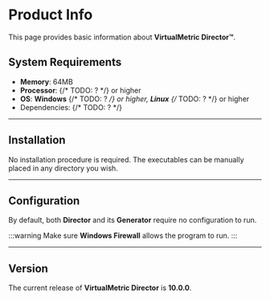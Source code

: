 # Product Info

This page provides basic information about **VirtualMetric Director&trade;**.

## System Requirements

* **Memory**: 64MB
* **Processor**: {/* TODO: ? */} or higher
* **OS**: **Windows** {/* TODO: ? */} or higher, **Linux** {/* TODO: ? */} or higher
* Dependencies: {/* TODO: ? */}

---

## Installation

No installation procedure is required. The executables can be manually placed in any directory you wish.

---

## Configuration

By default, both **Director** and its **Generator** require no configuration to run.

:::warning
Make sure **Windows Firewall** allows the program to run.
:::

---

## Version

The current release of **VirtualMetric Director** is **10.0.0**.
